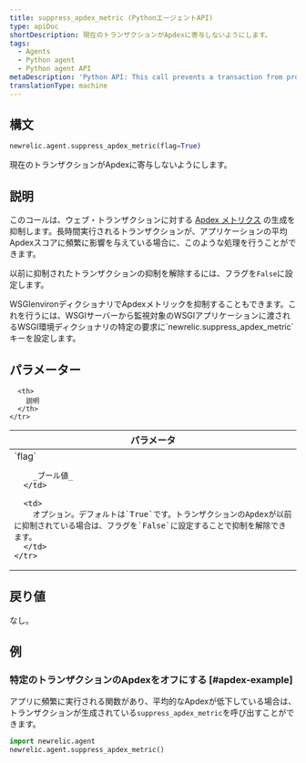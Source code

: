 ```yaml
---
title: suppress_apdex_metric (PythonエージェントAPI)
type: apiDoc
shortDescription: 現在のトランザクションがApdexに寄与しないようにします。
tags:
  - Agents
  - Python agent
  - Python agent API
metaDescription: 'Python API: This call prevents a transaction from producing an Apdex metric.'
translationType: machine
---
```


## 構文

```py
newrelic.agent.suppress_apdex_metric(flag=True)
```

現在のトランザクションがApdexに寄与しないようにします。

## 説明

このコールは、ウェブ・トランザクションに対する [Apdex メトリクス](/docs/apm/new-relic-apm/apdex/apdex-measuring-user-satisfaction) の生成を抑制します。長時間実行されるトランザクションが、アプリケーションの平均Apdexスコアに頻繁に影響を与えている場合に、このような処理を行うことができます。

以前に抑制されたトランザクションの抑制を解除するには、フラグを`False`に設定します。

<Callout variant="tip">
  WSGIenvironディクショナリでApdexメトリックを抑制することもできます。これを行うには、WSGIサーバーから監視対象のWSGIアプリケーションに渡されるWSGI環境ディクショナリの特定の要求に`newrelic.suppress_apdex_metric`キーを設定します。
</Callout>

## パラメーター

<table>
  <thead>
    <tr>
      <th width="25%">
        パラメータ
      </th>

      <th>
        説明
      </th>
    </tr>
  </thead>

  <tbody>
    <tr>
      <td>
        `flag`

        _ブール値_
      </td>

      <td>
        オプション。デフォルトは`True`です。トランザクションのApdexが以前に抑制されている場合は、フラグを`False`に設定することで抑制を解除できます。
      </td>
    </tr>
  </tbody>
</table>

## 戻り値

なし。

## 例

### 特定のトランザクションのApdexをオフにする [#apdex-example]

アプリに頻繁に実行される関数があり、平均的なApdexが低下している場合は、トランザクションが生成されている`suppress_apdex_metric`を呼び出すことができます。

```py
import newrelic.agent
newrelic.agent.suppress_apdex_metric()
```